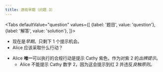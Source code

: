 ```yaml
---
title: 游戏早期（问题 3）
---
```



<BeginnersGuideProgress id="early-game-question-3" />

<Tabs
  defaultValue="question"
  values={[
    {label: '题目', value: 'question'},
    {label: '解答', value: 'solution'},
  ]}>
<TabItem value="question">

- 现在是*早期*。只剩下 1 个提示机会。
- Alice 应该采取什么行动？

</TabItem>
<TabItem value="solution">

- Alice **唯一**可以执行的合规行动是提示 Cathy 紫色，作为对紫 2 的*出牌提示*。
  - Alice 不能提示 Cathy 数字 2，因为这会提示到红 2 并违反*良触原则*。

</TabItem>
</Tabs>

<EarlyGameQuestion3 />
